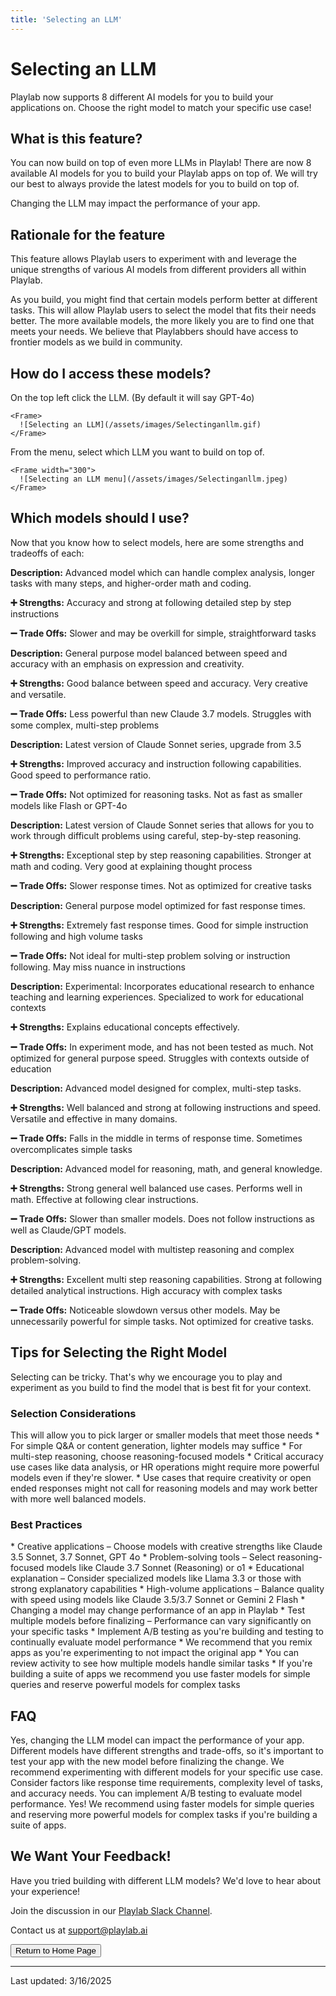 ```yaml
---
title: 'Selecting an LLM'
---
```

# <Icon name="robot" /> Selecting an LLM

<Tip>
Playlab now supports 8 different AI models for you to build your applications on. Choose the right model to match your specific use case!
</Tip>

## <Icon name="cube" /> What is this feature?

You can now build on top of even more LLMs in Playlab! There are now 8 available AI models for you to build your Playlab apps on top of. We will try our best to always provide the latest models for you to build on top of.

<Warning>
  Changing the LLM may impact the performance of your app.
</Warning>

## <Icon name="lightbulb" /> Rationale for the feature

<Accordion title="Why we added multiple LLM options">
  This feature allows Playlab users to experiment with and leverage the unique strengths of various AI models from different providers all within Playlab.

  As you build, you might find that certain models perform better at different tasks. This will allow Playlab users to select the model that fits their needs better. The more available models, the more likely you are to find one that meets your needs. We believe that Playlabbers should have access to frontier models as we build in community.
</Accordion>

## <Icon name="key" /> How do I access these models?

<Steps>
  <Step title="Click the LLM selector">
    On the top left click the LLM. (By default it will say GPT-4o)
    
    <Frame>
      ![Selecting an LLM](/assets/images/Selectinganllm.gif)
    </Frame>
  </Step>
  <Step title="Choose your model">
    From the menu, select which LLM you want to build on top of.
    
    <Frame width="300">
      ![Selecting an LLM menu](/assets/images/Selectinganllm.jpeg)
    </Frame>
  </Step>
</Steps>

## <Icon name="list-check" /> Which models should I use?

Now that you know how to select models, here are some strengths and tradeoffs of each:

<CardGroup cols={1}>
  <Card title="Claude 3 Opus (Anthropic)" icon="sparkles">
    <p><strong>Description:</strong> Advanced model which can handle complex analysis, longer tasks with many steps, and higher-order math and coding.</p>
    <p><strong>➕ Strengths:</strong> Accuracy and strong at following detailed step by step instructions</p>
    <p><strong>➖ Trade Offs:</strong> Slower and may be overkill for simple, straightforward tasks</p>
  </Card>

  <Card title="Claude 3.5 Sonnet (Anthropic)" icon="music">
    <p><strong>Description:</strong> General purpose model balanced between speed and accuracy with an emphasis on expression and creativity.</p>
    <p><strong>➕ Strengths:</strong> Good balance between speed and accuracy. Very creative and versatile.</p>
    <p><strong>➖ Trade Offs:</strong> Less powerful than new Claude 3.7 models. Struggles with some complex, multi-step problems</p>
  </Card>

  <Card title="Claude 3.7 Sonnet (Anthropic)" icon="star">
    <p><strong>Description:</strong> Latest version of Claude Sonnet series, upgrade from 3.5</p>
    <p><strong>➕ Strengths:</strong> Improved accuracy and instruction following capabilities. Good speed to performance ratio.</p>
    <p><strong>➖ Trade Offs:</strong> Not optimized for reasoning tasks. Not as fast as smaller models like Flash or GPT-4o</p>
  </Card>

  <Card title="Claude 3.7 Sonnet Reasoning (Anthropic)" icon="brain">
    <p><strong>Description:</strong> Latest version of Claude Sonnet series that allows for you to work through difficult problems using careful, step-by-step reasoning.</p>
    <p><strong>➕ Strengths:</strong> Exceptional step by step reasoning capabilities. Stronger at math and coding. Very good at explaining thought process</p>
    <p><strong>➖ Trade Offs:</strong> Slower response times. Not as optimized for creative tasks</p>
  </Card>

  <Card title="Gemini 2 Flash (Google)" icon="bolt">
    <p><strong>Description:</strong> General purpose model optimized for fast response times.</p>
    <p><strong>➕ Strengths:</strong> Extremely fast response times. Good for simple instruction following and high volume tasks</p>
    <p><strong>➖ Trade Offs:</strong> Not ideal for multi-step problem solving or instruction following. May miss nuance in instructions</p>
  </Card>

  <Card title="LearnLM (Google)" icon="graduation-cap">
    <p><strong>Description:</strong> Experimental: Incorporates educational research to enhance teaching and learning experiences. Specialized to work for educational contexts</p>
    <p><strong>➕ Strengths:</strong> Explains educational concepts effectively.</p>
    <p><strong>➖ Trade Offs:</strong> In experiment mode, and has not been tested as much. Not optimized for general purpose speed. Struggles with contexts outside of education</p>
  </Card>

  <Card title="GPT-4o (OpenAI)" icon="circle-o">
    <p><strong>Description:</strong> Advanced model designed for complex, multi-step tasks.</p>
    <p><strong>➕ Strengths:</strong> Well balanced and strong at following instructions and speed. Versatile and effective in many domains.</p>
    <p><strong>➖ Trade Offs:</strong> Falls in the middle in terms of response time. Sometimes overcomplicates simple tasks</p>
  </Card>

  <Card title="Llama 3.3 (Meta)" icon="meta">
    <p><strong>Description:</strong> Advanced model for reasoning, math, and general knowledge.</p>
    <p><strong>➕ Strengths:</strong> Strong general well balanced use cases. Performs well in math. Effective at following clear instructions.</p>
    <p><strong>➖ Trade Offs:</strong> Slower than smaller models. Does not follow instructions as well as Claude/GPT models.</p>
  </Card>

  <Card title="O1 Reasoning (OpenAI)" icon="brain-circuit">
    <p><strong>Description:</strong> Advanced model with multistep reasoning and complex problem-solving.</p>
    <p><strong>➕ Strengths:</strong> Excellent multi step reasoning capabilities. Strong at following detailed analytical instructions. High accuracy with complex tasks</p>
    <p><strong>➖ Trade Offs:</strong> Noticeable slowdown versus other models. May be unnecessarily powerful for simple tasks. Not optimized for creative tasks.</p>
  </Card>
</CardGroup>

## <Icon name="wand-magic-sparkles" /> Tips for Selecting the Right Model

Selecting can be tricky. That's why we encourage you to play and experiment as you build to find the model that is best fit for your context.

### <Icon name="scale-balanced" /> Selection Considerations

<Accordion title="Ask yourself what is an ideal response time for your app?">
  This will allow you to pick larger or smaller models that meet those needs
</Accordion>

<Accordion title="Identify what complexity level is your task?">
  * For simple Q&A or content generation, lighter models may suffice
  * For multi-step reasoning, choose reasoning-focused models
</Accordion>

<Accordion title="What is the level of accuracy you are requiring of your app?">
  * Critical accuracy use cases like data analysis, or HR operations might require more powerful models even if they're slower.
  * Use cases that require creativity or open ended responses might not call for reasoning models and may work better with more well balanced models.
</Accordion>

### <Icon name="medal" /> Best Practices

<Accordion title="Try to match your model with your use case:">
  * Creative applications – Choose models with creative strengths like Claude 3.5 Sonnet, 3.7 Sonnet, GPT 4o
  * Problem-solving tools – Select reasoning-focused models like Claude 3.7 Sonnet (Reasoning) or o1
  * Educational explanation – Consider specialized models like Llama 3.3 or those with strong explanatory capabilities
  * High-volume applications – Balance quality with speed using models like Claude 3.5/3.7 Sonnet or Gemini 2 Flash
</Accordion>

<Accordion title="Test out multiple models for apps that you are building:">
  * Changing a model may change performance of an app in Playlab
  * Test multiple models before finalizing – Performance can vary significantly on your specific tasks
  * Implement A/B testing as you're building and testing to continually evaluate model performance
</Accordion>

<Accordion title="Additional best practices:">
  * We recommend that you remix apps as you're experimenting to not impact the original app
  * You can review activity to see how multiple models handle similar tasks
  * If you're building a suite of apps we recommend you use faster models for simple queries and reserve powerful models for complex tasks
</Accordion>

## <Icon name="circle-question" /> FAQ

<Accordion title="Will switching models affect my existing app?">
  Yes, changing the LLM model can impact the performance of your app. Different models have different strengths and trade-offs, so it's important to test your app with the new model before finalizing the change.
</Accordion>

<Accordion title="How do I know which model is best for my specific use case?">
  We recommend experimenting with different models for your specific use case. Consider factors like response time requirements, complexity level of tasks, and accuracy needs. You can implement A/B testing to evaluate model performance.
</Accordion>

<Accordion title="Can I use different models for different parts of my app suite?">
  Yes! We recommend using faster models for simple queries and reserving more powerful models for complex tasks if you're building a suite of apps.
</Accordion>

## <Icon name="comment-dots" /> We Want Your Feedback!

<Info>
  Have you tried building with different LLM models? We'd love to hear about your experience!

  Join the discussion in our [Playlab Slack Channel](https://join.slack.com/t/playlabcommunity/shared_invite/zt-31mhwj7nl-49e1Mw5fYpyHJGOFyDIFtA).

  Contact us at [support@playlab.ai](mailto:support@playlab.ai)
</Info>

<div className="mt-8">
  <Button href="../index.md">Return to Home Page</Button>
</div>

---
Last updated: 3/16/2025

